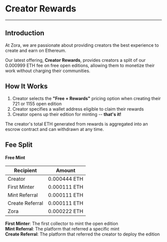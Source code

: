 # Creator Rewards

---

## Introduction

At Zora, we are passionate about providing creators the best experience to create and earn on Ethereum.

Our latest offering, **Creator Rewards**, provides creators a split of our 0.000999 ETH fee on free open editions, allowing them to monetize their work without charging their communities.

## How It Works

1. Creator selects the **"Free + Rewards"** pricing option when creating their 721 or 1155 open edition
2. Creator specifies a wallet address eligible to claim their rewards
3. Creator opens up their edition for minting -- **that's it!**

The creator's total ETH generated from rewards is aggregated into an escrow contract and can withdrawn at any time.

## Fee Split

#### Free Mint

| Recipient       | Amount       |
| --------------- | ------------ |
| Creator         | 0.000444 ETH |
| First Minter    | 0.000111 ETH |
| Mint Referral   | 0.000111 ETH |
| Create Referral | 0.000111 ETH |
| Zora            | 0.000222 ETH |

**First Minter**: The first collector to mint the open edition  
**Mint Referral**: The platform that referred a specific mint  
**Create Referral**: The platform that referred the creator to deploy the edition
